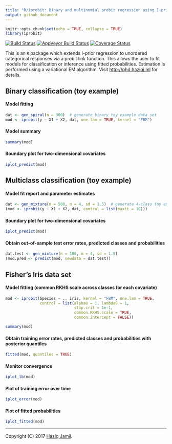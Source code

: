 ```yaml
---
title: "R/iprobit: Binary and multinomial probit regression using I-priors"
output: github_document
---
```


<!-- README.md is generated from README.Rmd. Please edit that file -->
```r
knitr::opts_chunk$set(echo = TRUE, collapse = TRUE)
library(iprobit)
```

[![Build Status](https://travis-ci.org/haziqj/iprobit.svg?branch=master)](https://travis-ci.org/haziqj/iprobit)
[![AppVeyor Build Status](https://ci.appveyor.com/api/projects/status/github/haziqj/iprobit?branch=master&svg=true)](https://ci.appveyor.com/project/haziqj/iprobit)
[![Coverage Status](https://img.shields.io/codecov/c/github/haziqj/iprobit/master.svg)](https://codecov.io/gh/haziqj/iprobit)

This is an `R` package which extends I-prior regression to unordered categorical responses via a probit link function. This allows the user to fit models for classification or inference using fitted probabilities. Estimation is performed using a variational EM algorithm. Visit [http://phd.haziqj.ml](http://phd.haziqj.ml) for details.

## Binary classification (toy example)

#### Model fitting

```r
dat <- gen_spiral(n = 300)  # generate binary toy example data set
mod <- iprobit(y ~ X1 + X2, dat, one.lam = TRUE, kernel = "FBM")
```

#### Model summary

```r
summary(mod)
```

#### Boundary plot for two-dimensional covariates

```r
iplot_predict(mod)
```

## Multiclass classification (toy example)

#### Model fit report and parameter estimates

```r
dat <- gen_mixture(n = 500, m = 4, sd = 1.5)  # generate 4-class toy example data set
(mod <- iprobit(y ~ X1 + X2, dat, control = list(maxit = 10)))
```

#### Boundary plot for two-dimensional covariates

```r
iplot_predict(mod)
```

#### Obtain out-of-sample test error rates, predicted classes and probabilities

```r
dat.test <- gen_mixture(n = 100, m = 4, sd = 1.5)
(mod.pred <- predict(mod, newdata = dat.test))
```

## Fisher's Iris data set

#### Model fitting (common RKHS scale across classes for each covariate)

```r
mod <- iprobit(Species ~ ., iris, kernel = "FBM", one.lam = TRUE,
               control = list(alpha0 = 1, lambda0 = 1, 
                              stop.crit = 1e-1,
                              common.RKHS.scale = TRUE, 
                              common.intercept = FALSE))

summary(mod)
```

#### Obtain training error rates, predicted classes and probabilities with posterior quantiles

```r
fitted(mod, quantiles = TRUE)
```

#### Monitor convergence

```r
iplot_lb(mod)
```

#### Plot of training error over time

```r
iplot_error(mod)
```

#### Plot of fitted probabilities

```r
iplot_fitted(mod)
```

***

Copyright (C) 2017 [Haziq Jamil](http://haziqj.ml).
